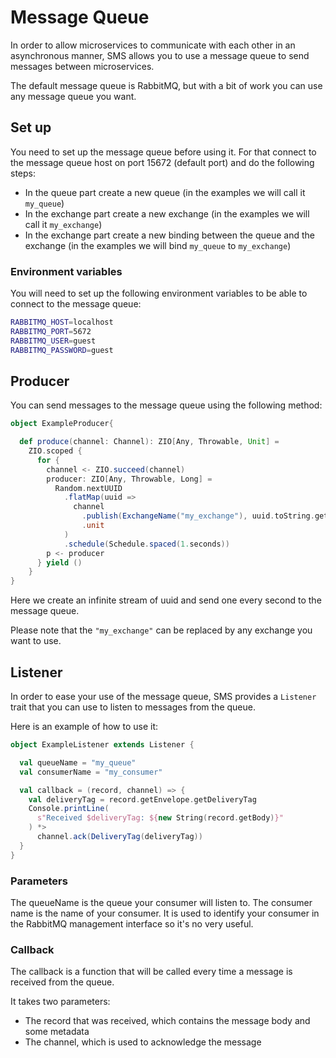 # Message Queue

In order to allow microservices to communicate with each other in an asynchronous manner, SMS allows you to use a message queue to send messages between microservices.

The default message queue is RabbitMQ, but with a bit of work you can use any message queue you want.

## Set up

You need to set up the message queue before using it. For that connect to the message queue host on port 15672 (default port) and do the following steps:

- In the queue part create a new queue (in the examples we will call it `my_queue`)
- In the exchange part create a new exchange (in the examples we will call it `my_exchange`)
- In the exchange part create a new binding between the queue and the exchange (in the examples we will bind `my_queue` to `my_exchange`)

### Environment variables

You will need to set up the following environment variables to be able to connect to the message queue:

```bash
RABBITMQ_HOST=localhost
RABBITMQ_PORT=5672
RABBITMQ_USER=guest
RABBITMQ_PASSWORD=guest
```

## Producer

You can send messages to the message queue using the following method:

```scala
object ExampleProducer{

  def produce(channel: Channel): ZIO[Any, Throwable, Unit] =
    ZIO.scoped {
      for {
        channel <- ZIO.succeed(channel)
        producer: ZIO[Any, Throwable, Long] =
          Random.nextUUID
            .flatMap(uuid =>
              channel
                .publish(ExchangeName("my_exchange"), uuid.toString.getBytes)
                .unit
            )
            .schedule(Schedule.spaced(1.seconds))
        p <- producer
      } yield ()
    }
}
```

Here we create an infinite stream of uuid and send one every second to the message queue.

Please note that the `"my_exchange"` can be replaced by any exchange you want to use.

## Listener

In order to ease your use of the message queue, SMS provides a `Listener` trait that you can use to listen to messages from the queue.

Here is an example of how to use it:

```scala
object ExampleListener extends Listener {

  val queueName = "my_queue"
  val consumerName = "my_consumer"

  val callback = (record, channel) => {
    val deliveryTag = record.getEnvelope.getDeliveryTag
    Console.printLine(
      s"Received $deliveryTag: ${new String(record.getBody)}"
    ) *>
      channel.ack(DeliveryTag(deliveryTag))
  }
}
```

### Parameters

The queueName is the queue your consumer will listen to.
The consumer name is the name of your consumer. It is used to identify your consumer in the RabbitMQ management interface so it's no very useful.

### Callback

The callback is a function that will be called every time a message is received from the queue.

It takes two parameters:

- The record that was received, which contains the message body and some metadata
- The channel, which is used to acknowledge the message
